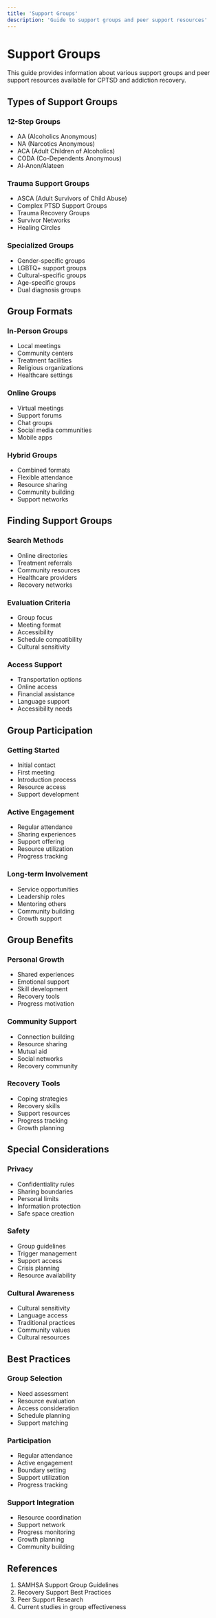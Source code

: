 ```yaml
---
title: 'Support Groups'
description: 'Guide to support groups and peer support resources'
---
```


# Support Groups

This guide provides information about various support groups and peer support resources available for CPTSD and addiction recovery.

## Types of Support Groups

### 12-Step Groups
- AA (Alcoholics Anonymous)
- NA (Narcotics Anonymous)
- ACA (Adult Children of Alcoholics)
- CODA (Co-Dependents Anonymous)
- Al-Anon/Alateen

### Trauma Support Groups
- ASCA (Adult Survivors of Child Abuse)
- Complex PTSD Support Groups
- Trauma Recovery Groups
- Survivor Networks
- Healing Circles

### Specialized Groups
- Gender-specific groups
- LGBTQ+ support groups
- Cultural-specific groups
- Age-specific groups
- Dual diagnosis groups

## Group Formats

### In-Person Groups
- Local meetings
- Community centers
- Treatment facilities
- Religious organizations
- Healthcare settings

### Online Groups
- Virtual meetings
- Support forums
- Chat groups
- Social media communities
- Mobile apps

### Hybrid Groups
- Combined formats
- Flexible attendance
- Resource sharing
- Community building
- Support networks

## Finding Support Groups

### Search Methods
- Online directories
- Treatment referrals
- Community resources
- Healthcare providers
- Recovery networks

### Evaluation Criteria
- Group focus
- Meeting format
- Accessibility
- Schedule compatibility
- Cultural sensitivity

### Access Support
- Transportation options
- Online access
- Financial assistance
- Language support
- Accessibility needs

## Group Participation

### Getting Started
- Initial contact
- First meeting
- Introduction process
- Resource access
- Support development

### Active Engagement
- Regular attendance
- Sharing experiences
- Support offering
- Resource utilization
- Progress tracking

### Long-term Involvement
- Service opportunities
- Leadership roles
- Mentoring others
- Community building
- Growth support

## Group Benefits

### Personal Growth
- Shared experiences
- Emotional support
- Skill development
- Recovery tools
- Progress motivation

### Community Support
- Connection building
- Resource sharing
- Mutual aid
- Social networks
- Recovery community

### Recovery Tools
- Coping strategies
- Recovery skills
- Support resources
- Progress tracking
- Growth planning

## Special Considerations

### Privacy
- Confidentiality rules
- Sharing boundaries
- Personal limits
- Information protection
- Safe space creation

### Safety
- Group guidelines
- Trigger management
- Support access
- Crisis planning
- Resource availability

### Cultural Awareness
- Cultural sensitivity
- Language access
- Traditional practices
- Community values
- Cultural resources

## Best Practices

### Group Selection
- Need assessment
- Resource evaluation
- Access consideration
- Schedule planning
- Support matching

### Participation
- Regular attendance
- Active engagement
- Boundary setting
- Support utilization
- Progress tracking

### Support Integration
- Resource coordination
- Support network
- Progress monitoring
- Growth planning
- Community building

## References

1. SAMHSA Support Group Guidelines
2. Recovery Support Best Practices
3. Peer Support Research
4. Current studies in group effectiveness 